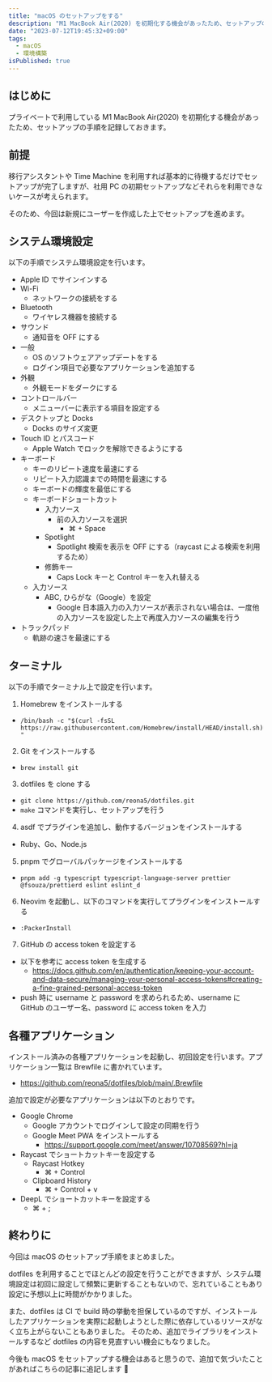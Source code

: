 ```yaml
---
title: "macOS のセットアップをする"
description: "M1 MacBook Air(2020) を初期化する機会があったため、セットアップの手順を記録しておきます。"
date: "2023-07-12T19:45:32+09:00"
tags:
  - macOS
  - 環境構築
isPublished: true
---
```


## はじめに

プライベートで利用している M1 MacBook Air(2020) を初期化する機会があったため、セットアップの手順を記録しておきます。

## 前提

移行アシスタントや Time Machine を利用すれば基本的に待機するだけでセットアップが完了しますが、社用 PC の初期セットアップなどそれらを利用できないケースが考えられます。

そのため、今回は新規にユーザーを作成した上でセットアップを進めます。

## システム環境設定

以下の手順でシステム環境設定を行います。

- Apple ID でサインインする
- Wi-Fi
  - ネットワークの接続をする
- Bluetooth
  - ワイヤレス機器を接続する
- サウンド
  - 通知音を OFF にする
- 一般
  - OS のソフトウェアアップデートをする
  - ログイン項目で必要なアプリケーションを追加する
- 外観
  - 外観モードをダークにする
- コントロールバー
  - メニューバーに表示する項目を設定する
- デスクトップと Docks
  - Docks のサイズ変更
- Touch ID とパスコード
  - Apple Watch でロックを解除できるようにする
- キーボード
  - キーのリピート速度を最速にする
  - リピート入力認識までの時間を最速にする
  - キーボードの輝度を最低にする
  - キーボードショートカット
    - 入力ソース
      - 前の入力ソースを選択
        - ⌘ + Space
    - Spotlight
      - Spotlight 検索を表示を OFF にする（raycast による検索を利用するため）
    - 修飾キー
      - Caps Lock キーと Control キーを入れ替える
  - 入力ソース
    - ABC, ひらがな（Google）を設定
      - Google 日本語入力の入力ソースが表示されない場合は、一度他の入力ソースを設定した上で再度入力ソースの編集を行う
- トラックパッド
  - 軌跡の速さを最速にする

## ターミナル

以下の手順でターミナル上で設定を行います。

1. Homebrew をインストールする

- `/bin/bash -c "$(curl -fsSL https://raw.githubusercontent.com/Homebrew/install/HEAD/install.sh)"`

2. Git をインストールする

- `brew install git`

3. dotfiles を clone する

- `git clone https://github.com/reona5/dotfiles.git`
- `make` コマンドを実行し、セットアップを行う

4. asdf でプラグインを追加し、動作するバージョンをインストールする

- Ruby、Go、Node.js

5. pnpm でグローバルパッケージをインストールする

- `pnpm add -g typescript typescript-language-server prettier @fsouza/prettierd eslint eslint_d`

6. Neovim を起動し、以下のコマンドを実行してプラグインをインストールする

- `:PackerInstall`

7. GitHub の access token を設定する

- 以下を参考に access token を生成する
  - https://docs.github.com/en/authentication/keeping-your-account-and-data-secure/managing-your-personal-access-tokens#creating-a-fine-grained-personal-access-token
- push 時に username と password を求められるため、username に GitHub のユーザー名、password に access token を入力

## 各種アプリケーション

インストール済みの各種アプリケーションを起動し、初回設定を行います。アプリケーション一覧は Brewfile に書かれています。

- https://github.com/reona5/dotfiles/blob/main/.Brewfile

追加で設定が必要なアプリケーションは以下のとおりです。

- Google Chrome
  - Google アカウントでログインして設定の同期を行う
  - Google Meet PWA をインストールする
    - https://support.google.com/meet/answer/10708569?hl=ja
- Raycast でショートカットキーを設定する
  - Raycast Hotkey
    - ⌘ + Control
  - Clipboard History
    - ⌘ + Control + v
- DeepL でショートカットキーを設定する
  - ⌘ + ;

## 終わりに

今回は macOS のセットアップ手順をまとめました。

dotfiles を利用することでほとんどの設定を行うことができますが、システム環境設定は初回に設定して頻繁に更新することもないので、忘れていることもあり設定に予想以上に時間がかかりました。

また、dotfiles は CI で build 時の挙動を担保しているのですが、インストールしたアプリケーションを実際に起動しようとした際に依存しているリソースがなく立ち上がらないこともありました。
そのため、追加でライブラリをインストールするなど dotfiles の内容を見直すいい機会にもなりました。

今後も macOS をセットアップする機会はあると思うので、追加で気づいたことがあればこちらの記事に追記します 📝
